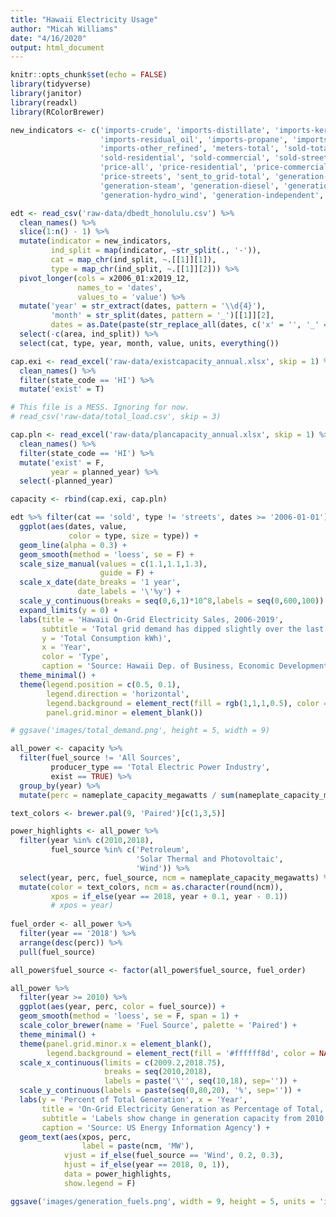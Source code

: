 ```yaml
---
title: "Hawaii Electricity Usage"
author: "Micah Williams"
date: "4/16/2020"
output: html_document
---
```


```r
knitr::opts_chunk$set(echo = FALSE)
library(tidyverse)
library(janitor)
library(readxl)
library(RColorBrewer)

new_indicators <- c('imports-crude', 'imports-distillate', 'imports-kerosene', 
                    'imports-residual_oil', 'imports-propane', 'imports-fuel_ethanol', 
                    'imports-other_refined', 'meters-total', 'sold-total', 
                    'sold-residential', 'sold-commercial', 'sold-streets',
                    'price-all', 'price-residential', 'price-commercial', 
                    'price-streets', 'sent_to_grid-total', 'generation-total',
                    'generation-steam', 'generation-diesel', 'generation-biodiesel',
                    'generation-hydro_wind', 'generation-independent', 'used-stations')

edt <- read_csv('raw-data/dbedt_honolulu.csv') %>% 
  clean_names() %>%
  slice(1:n() - 1) %>%
  mutate(indicator = new_indicators,
         ind_split = map(indicator, ~str_split(., '-')),
         cat = map_chr(ind_split, ~.[[1]][1]),
         type = map_chr(ind_split, ~.[[1]][2])) %>%
  pivot_longer(cols = x2006_01:x2019_12,
               names_to = 'dates',
               values_to = 'value') %>%
  mutate('year' = str_extract(dates, pattern = '\\d{4}'),
         'month' = str_split(dates, pattern = '_')[[1]][2],
         dates = as.Date(paste(str_replace_all(dates, c('x' = '', '_' = '-')),'01', sep='-'))) %>%
  select(-c(area, ind_split)) %>%
  select(cat, type, year, month, value, units, everything())

cap.exi <- read_excel('raw-data/existcapacity_annual.xlsx', skip = 1) %>% 
  clean_names() %>%
  filter(state_code == 'HI') %>%
  mutate('exist' = T)

# This file is a MESS. Ignoring for now.
# read_csv('raw-data/total_load.csv', skip = 3)

cap.pln <- read_excel('raw-data/plancapacity_annual.xlsx', skip = 1) %>% 
  clean_names() %>% 
  filter(state_code == 'HI') %>%
  mutate('exist' = F,
         year = planned_year) %>%
  select(-planned_year)

capacity <- rbind(cap.exi, cap.pln)
```

```r
edt %>% filter(cat == 'sold', type != 'streets', dates >= '2006-01-01') %>%
  ggplot(aes(dates, value, 
             color = type, size = type)) +
  geom_line(alpha = 0.3) +
  geom_smooth(method = 'loess', se = F) +
  scale_size_manual(values = c(1.1,1.1,1.3),
                    guide = F) +
  scale_x_date(date_breaks = '1 year',
               date_labels = '\'%y') +
  scale_y_continuous(breaks = seq(0,6,1)*10^8,labels = seq(0,600,100)) +
  expand_limits(y = 0) +
  labs(title = 'Hawaii On-Grid Electricity Sales, 2006-2019',
       subtitle = 'Total grid demand has dipped slightly over the last 14 years.\nYearly demand is roughly cyclical, peaking around the middle of the year.',
       y = 'Total Consumption kWh)',
       x = 'Year',
       color = 'Type',
       caption = 'Source: Hawaii Dep. of Business, Economic Development & Tourism') +
  theme_minimal() +
  theme(legend.position = c(0.5, 0.1),
        legend.direction = 'horizontal',
        legend.background = element_rect(fill = rgb(1,1,1,0.5), color = NA),
        panel.grid.minor = element_blank())

# ggsave('images/total_demand.png', height = 5, width = 9)
```

```r
all_power <- capacity %>% 
  filter(fuel_source != 'All Sources',
         producer_type == 'Total Electric Power Industry',
         exist == TRUE) %>%
  group_by(year) %>%
  mutate(perc = nameplate_capacity_megawatts / sum(nameplate_capacity_megawatts))

text_colors <- brewer.pal(9, 'Paired')[c(1,3,5)]

power_highlights <- all_power %>%
  filter(year %in% c(2010,2018),
         fuel_source %in% c('Petroleum',
                            'Solar Thermal and Photovoltaic',
                            'Wind')) %>%
  select(year, perc, fuel_source, ncm = nameplate_capacity_megawatts) %>%
  mutate(color = text_colors, ncm = as.character(round(ncm)),
         xpos = if_else(year == 2018, year + 0.1, year - 0.1))
         # xpos = year)
  
fuel_order <- all_power %>% 
  filter(year == '2018') %>%
  arrange(desc(perc)) %>% 
  pull(fuel_source)

all_power$fuel_source <- factor(all_power$fuel_source, fuel_order)

all_power %>%
  filter(year >= 2010) %>%
  ggplot(aes(year, perc, color = fuel_source)) +
  geom_smooth(method = 'loess', se = F, span = 1) +
  scale_color_brewer(name = 'Fuel Source', palette = 'Paired') +
  theme_minimal() +
  theme(panel.grid.minor.x = element_blank(),
        legend.background = element_rect(fill = '#ffffff8d', color = NA)) +
  scale_x_continuous(limits = c(2009.2,2018.75),
                     breaks = seq(2010,2018),
                     labels = paste('\'', seq(10,18), sep='')) +
  scale_y_continuous(labels = paste(seq(0,80,20), '%', sep='')) +
  labs(y = 'Percent of Total Generation', x = 'Year',
       title = 'On-Grid Electricity Generation as Percentage of Total, by Fuel Source',
       subtitle = 'Labels show change in generation capacity from 2010 to 2018 for petroleum, solar, and wind.', 
       caption = 'Source: US Energy Information Agency') +
  geom_text(aes(xpos, perc,
                label = paste(ncm, 'MW'),
            vjust = if_else(fuel_source == 'Wind', 0.2, 0.3),
            hjust = if_else(year == 2018, 0, 1)),
            data = power_highlights,
            show.legend = F)

ggsave('images/generation_fuels.png', width = 9, height = 5, units = 'in')
```

